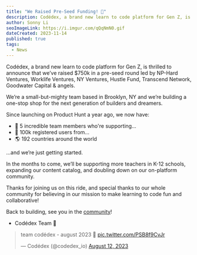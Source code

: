 ```yaml
---
title: "We Raised Pre-Seed Funding! 💸"
description: Codédex, a brand new learn to code platform for Gen Z, is thrilled to announce that we’ve raised $750k in a pre-seed round led by NP-Hard Ventures, Worklife Ventures, NY Ventures, Hustle Fund, Transcend Network, Goodwater Capital & angels.
author: Sonny Li
seoImageLink: https://i.imgur.com/qQqNmN0.gif
dateCreated: 2023-11-14
published: true
tags:
  - News
---
```


Codédex, a brand new learn to code platform for Gen Z, is thrilled to announce that we’ve raised $750k in a pre-seed round led by NP-Hard Ventures, Worklife Ventures, NY Ventures, Hustle Fund, Transcend Network, Goodwater Capital & angels.

We’re a small-but-mighty team based in Brooklyn, NY and we’re building a one-stop shop for the next generation of builders and dreamers. 

Since launching on Product Hunt a year ago, we now have:

- 💖 5 incredible team members who're supporting...
- 👯 100k registered users from...
- 🌎 192 countries around the world

...and we’re just getting started.

In the months to come, we’ll be supporting more teachers in K-12 schools, expanding our content catalog, and doubling down on our on-platform community.

Thanks for joining us on this ride, and special thanks to our whole community for believing in our mission to make learning to code fun and collaborative!

Back to building, see you in the [community](https://www.codedex.io/community)! 

- Codédex Team 🫶

<blockquote className="twitter-tweet" style={{ fontFamily: "Work Sans, sans-serif" }}><p lang="hu" dir="ltr">team codédex - august 2023 🫶 <a href="https://t.co/PSB8f9CvJr">pic.twitter.com/PSB8f9CvJr</a></p> &mdash; Codédex (@codedex_io) <a href="https://twitter.com/codedex_io/status/1690376471087394816?ref_src=twsrc%5Etfw">August 12, 2023</a></blockquote> <script async src="https://platform.twitter.com/widgets.js" charSet="utf-8"></script>
